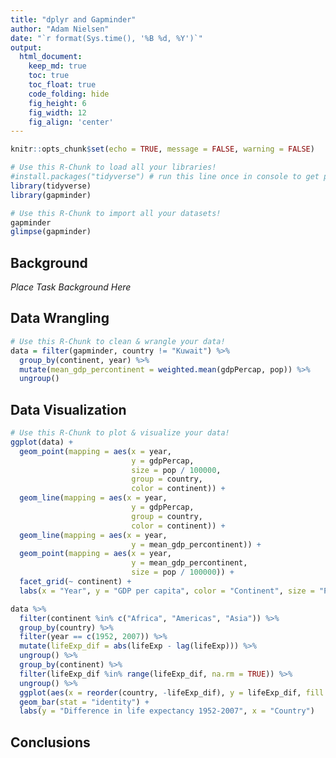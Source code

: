 ```yaml
---
title: "dplyr and Gapminder"
author: "Adam Nielsen"
date: "`r format(Sys.time(), '%B %d, %Y')`"
output:
  html_document:  
    keep_md: true
    toc: true
    toc_float: true
    code_folding: hide
    fig_height: 6
    fig_width: 12
    fig_align: 'center'
---
```


```r
knitr::opts_chunk$set(echo = TRUE, message = FALSE, warning = FALSE)
```

```r
# Use this R-Chunk to load all your libraries!
#install.packages("tidyverse") # run this line once in console to get package
library(tidyverse)
library(gapminder)

```

```r
# Use this R-Chunk to import all your datasets!
gapminder
glimpse(gapminder)
```

## Background

_Place Task Background Here_

## Data Wrangling

```r
# Use this R-Chunk to clean & wrangle your data!
data = filter(gapminder, country != "Kuwait") %>%
  group_by(continent, year) %>%
  mutate(mean_gdp_percontinent = weighted.mean(gdpPercap, pop)) %>%
  ungroup()
```

## Data Visualization

```r
# Use this R-Chunk to plot & visualize your data!
ggplot(data) +
  geom_point(mapping = aes(x = year,
                           y = gdpPercap,
                           size = pop / 100000,
                           group = country,
                           color = continent)) +
  geom_line(mapping = aes(x = year,
                           y = gdpPercap,
                           group = country,
                           color = continent)) +
  geom_line(mapping = aes(x = year,
                           y = mean_gdp_percontinent)) +
  geom_point(mapping = aes(x = year,
                           y = mean_gdp_percontinent,
                           size = pop / 100000)) +
  facet_grid(~ continent) +
  labs(x = "Year", y = "GDP per capita", color = "Continent", size = "Population (100k)")

data %>%
  filter(continent %in% c("Africa", "Americas", "Asia")) %>%
  group_by(country) %>%
  filter(year == c(1952, 2007)) %>%
  mutate(lifeExp_dif = abs(lifeExp - lag(lifeExp))) %>%
  ungroup() %>%
  group_by(continent) %>%
  filter(lifeExp_dif %in% range(lifeExp_dif, na.rm = TRUE)) %>%
  ungroup() %>%
  ggplot(aes(x = reorder(country, -lifeExp_dif), y = lifeExp_dif, fill = continent)) + 
  geom_bar(stat = "identity") +
  labs(y = "Difference in life expectancy 1952-2007", x = "Country")
```

## Conclusions
